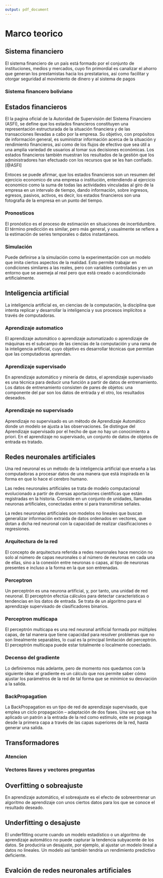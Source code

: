 ```yaml
---
output: pdf_document
---
```


# Marco teorico

<!-- ESTADOS FINANCIEROS -->
## Sistema financiero
El sistema financiero de un país está formado por el conjunto de instituciones, medios y mercados, cuyo fin primordial es canalizar el ahorro que generan los prestamistas hacia los prestatarios, así como facilitar y otorgar seguridad al movimiento de dinero y al sistema de pagos

### Sistema financero boliviano

<!-- ESTADOS FINANCIEROS -->
## Estados financieros

El la pagina oficial de la Autoridad de Supervisión del Sistema Financiero (ASFI), se define que los estados financieros constituyen una representación estructurada de la situación financiera y de las transacciones llevadas a cabo por la empresa. Su objetivo, con propósitos de información general, es suministrar información acerca de la situación y rendimiento financieros, así como de los flujos de efectivo que sea útil a una amplia variedad de usuarios al tomar sus decisiones económicas. Los estados financieros también muestran los resultados de la gestión que los administradores han efectuado con los recursos que se les han confiado.[@ASFI]

Entoces se puede afirmar, que los estados financieros son un resumen del ejercicio economico de una empresa o institución, entendiendo al ejercicio economico como la suma de todas las actividades vinculadas al giro de la empresa en un intervalo de tiempo, dando información, sobre ingresos, egresos, pasivos, activos, es decir, los estados financieros son una fotografia de la empresa en un punto del tiempo.

### Pronosticos

El pronóstico es el proceso de estimación en situaciones de incertidumbre. El término predicción es similar, pero más general, y usualmente se refiere a la estimación de series temporales o datos instantáneos.

### Simulación

Puede definirse a la simulación como la experimentación con un modelo que imita ciertos aspectos de la realidad. Esto permite trabajar en condiciones similares a las reales, pero con variables controladas y en un entorno que se asemeja al real pero que está creado o acondicionado artificialmente.

<!-- INTELIGENCIA ARTIFICIAL -->
## Inteligencia artificial

La inteligencia artificial es, en ciencias de la computación, la disciplina que intenta replicar y desarrollar la inteligencia y sus procesos implícitos a través de computadoras.

### Aprendizaje automatico

El aprendizaje automático o aprendizaje automatizado o aprendizaje de máquinas es el subcampo de las ciencias de la computación y una rama de la inteligencia artificial, cuyo objetivo es desarrollar técnicas que permitan que las computadoras aprendan.

### Aprendizaje supervisado

En aprendizaje automático y minería de datos, el aprendizaje supervisado es una técnica para deducir una función a partir de datos de entrenamiento. Los datos de entrenamiento consisten de pares de objetos: una componente del par son los datos de entrada y el otro, los resultados deseados.

### Aprendizaje no supervisado

Aprendizaje no supervisado es un método de Aprendizaje Automático donde un modelo se ajusta a las observaciones. Se distingue del Aprendizaje supervisado por el hecho de que no hay un conocimiento a priori. En el aprendizaje no supervisado, un conjunto de datos de objetos de entrada es tratado.

<!-- REDES NEURONALES ARTIFICIALES -->
## Redes neuronales artificiales

Una red neuronal es un método de la inteligencia artificial que enseña a las computadoras a procesar datos de una manera que está inspirada en la forma en que lo hace el cerebro humano.

Las redes neuronales artificiales se trata de modelo computacional evolucionado a partir de diversas aportaciones científicas que están registradas en la historia. Consiste en un conjunto de unidades, llamadas neuronas artificiales, conectadas entre sí para transmitirse señales.

La redes neuronales artificiales son modelos no lineales que buscan generalizar información extraida de datos ordenados en vectores, que dotan a dicha red neuronal con la capacidad de realizar clasificaciones o regresiones.

### Arquitectura de la red
El concepto de arquitectura referida a redes neuronales hace mención no solo al número de capas neuronales o al número de neuronas en cada una de ellas, sino a la conexión entre neuronas o capas, al tipo de neuronas presentes e incluso a la forma en la que son entrenadas.

### Perceptron
Un perceptrón es una neurona artificial, y, por tanto, una unidad de red neuronal. El perceptrón efectúa cálculos para detectar características o tendencias en los datos de entrada. Se trata de un algoritmo para el aprendizaje supervisado de clasificadores binarios.

### Perceptron multicapa
El perceptrón multicapa es una red neuronal artificial formada por múltiples capas, de tal manera que tiene capacidad para resolver problemas que no son linealmente separables, lo cual es la principal limitación del perceptrón. El perceptrón multicapa puede estar totalmente o localmente conectado.

### Decenso del gradiente
Lo definiremos más adelante, pero de momento nos quedamos con la siguiente idea: el gradiente es un cálculo que nos permite saber cómo ajustar los parámetros de la red de tal forma que se minimice su desviación a la salida.

### BackPropagation
La BackPropagation es un tipo de red de aprendizaje supervisado, que emplea un ciclo propagación – adaptación de dos fases. Una vez que se ha aplicado un patrón a la entrada de la red como estímulo, este se propaga desde la primera capa a través de las capas superiores de la red, hasta generar una salida.

<!-- TRANSFORMERS -->
## Transformadores


### Atencion


### Vectores llaves y vectores preguntas

<!-- OVERFITTING  -->
## Overfitting o sobreajuste
En aprendizaje automático, el sobreajuste es el efecto de sobreentrenar un algoritmo de aprendizaje con unos ciertos datos para los que se conoce el resultado deseado.

<!-- UNDERFITTING -->
## Underfitting o desajuste
El underfitting ocurre cuando un modelo estadístico o un algoritmo de aprendizaje automático no puede capturar la tendencia subyacente de los datos. Se produciría un desajuste, por ejemplo, al ajustar un modelo lineal a datos no lineales. Un modelo así también tendría un rendimiento predictivo deficiente.

<!-- EVALUACIÓN DE PRECISION DE MODELOS -->
## Evalción de redes neuronales artificiales



